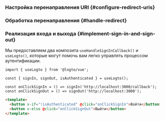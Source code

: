 

### Настройка перенаправления URI \{#configure-redirect-uris}

<SignInFlowSummary />

<AssumingUrl />

<WebConfigureRedirectUris />

### Обработка перенаправления \{#handle-redirect}

<HandleRedirect />

### Реализация входа и выхода \{#implement-sign-in-and-sign-out}

Мы предоставляем два композита `useHandleSignInCallback()` и `useLogto()`, которые могут помочь вам легко управлять процессом аутентификации.

<SignInNote calling=".signIn()" />

```tsx title="views/HomeView.vue"
import { useLogto } from '@logto/vue';

const { signIn, signOut, isAuthenticated } = useLogto();

const onClickSignIn = () => signIn('http://localhost:3000/callback');
const onClickSignOut = () => signOut('http://localhost:3000');
```

```html
<template>
  <button v-if="!isAuthenticated" @click="onClickSignIn">Войти</button>
  <button v-else @click="onClickSignOut">Выйти</button>
</template>
```

<SignOutNote />
